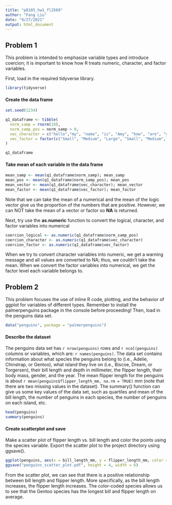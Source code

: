 ```yaml
---
title: "p8105_hw1_fl2569"
author: "Fang Liu"
date: "9/27/2021"
output: html_document
---
```


## Problem 1

This problem is intended to emphasize variable types and introduce coercion; it is important to know how R treats numeric, character, and factor variables.

First, load in the required tidyverse library.
```r
library(tidyverse)
```

#### Create the data frame
```r
set.seed(1234)

q1_dataframe <- tibble(
  norm_samp = rnorm(10),
  norm_samp_pos = norm_samp > 0,
  vec_character = c("hello","my", "name", "is", "Amy", "how", "are", "you", "doing", "today"),
  vec_factor = factor(c("Small", "Medium", "Large", "Small", "Medium", "Large","Small", "Small", "Medium", "Large"))
)

q1_dataframe
```

#### Take mean of each variable in the data frame
```r
mean_samp <- mean(q1_dataframe$norm_samp); mean_samp
mean_pos <- mean(q1_dataframe$norm_samp_pos); mean_pos
mean_vector <- mean(q1_dataframe$vec_character); mean_vector
mean_factor <- mean(q1_dataframe$vec_factor); mean_factor
```
Note that we can take the mean of a numerical and the mean of the logic vector give us the proportion of the numbers that are positive. However, we can NOT take the mean of a vector or factor so **NA** is returned.

Next, try use the **as.numeric** function to convert the logical, character, and factor variables into numerical
```r
coercion_logical <- as.numeric(q1_dataframe$norm_samp_pos)
coercion_character <- as.numeric(q1_dataframe$vec_character)
coercion_factor <- as.numeric(q1_dataframe$vec_factor)
```

When we try to convert character variables into numeric, we get a warning message and all values are converted to NA; thus, we couldn't take the mean. When we convert the factor variables into numerical, we get the factor level each variable belongs to. 


## Problem 2

This problem focuses the use of inline R code, plotting, and the behavior of ggplot for variables of different types. Remember to install the palmerpenguins package in the console before proceeding! Then, load in the penguins data set. 
```r
data("penguins", package = "palmerpenguins")
```

#### Describe the dataset
The penguins data set has `r nrow(penguins)` rows and `r ncol(penguins)` columns or variables, which are: `r names(penguins)`. The data set contains information about what species the penguins belong to (i.e., Adelie, Chinstrap, or Gentoo), what island they live on (i.e., Biscoe, Dream, or Torgersen), their bill length and depth in millimeter, the flipper length, their body mass, gender, and the year. The mean flipper length for the penguins is about `r mean(penguins$flipper_length_mm, na.rm = TRUE)` mm (note that there are two missing values in the dataset). The summary() function can give us some key values of the data set, such as quartiles and mean of the bill length, the number of penguins in each species, the number of penguins on each island, etc.

```r
head(penguins)
summary(penguins)
```

#### Create scatterplot and save
Make a scatter plot of flipper length vs. bill length and color the points using the species variable. Export the scatter plot to the project directory using ggsave().
```r
ggplot(penguins, aes(x = bill_length_mm, y = flipper_length_mm, color = species)) + geom_point()
ggsave("penguins_scatter_plot.pdf", height = 4, width = 6)
```
From the scatter plot, we can see that there is a positive relationship between bill length and flipper length. More specifically, as the bill length increases, the flipper length increases. The color-coded species allows us to see that the Gentoo species has the longest bill and flipper length on average. 